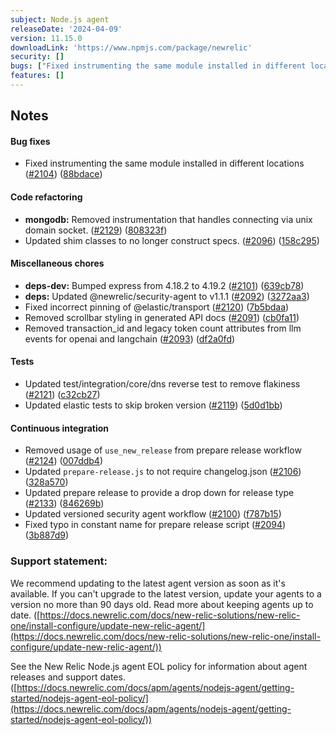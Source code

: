 ```yaml
---
subject: Node.js agent
releaseDate: '2024-04-09'
version: 11.15.0
downloadLink: 'https://www.npmjs.com/package/newrelic'
security: []
bugs: ["Fixed instrumenting the same module installed in different locations"]
features: []
---
```


## Notes

#### Bug fixes

* Fixed instrumenting the same module installed in different locations ([#2104](https://github.com/newrelic/node-newrelic/pull/2104)) ([88bdace](https://github.com/newrelic/node-newrelic/commit/88bdace6489c7d258ed3200f1550367f35824bc1))

#### Code refactoring

* **mongodb:** Removed instrumentation that handles connecting via unix domain socket. ([#2129](https://github.com/newrelic/node-newrelic/pull/2129)) ([808323f](https://github.com/newrelic/node-newrelic/commit/808323f0832952870fd1e94474b3fd3e0ab1b8c4))
* Updated shim classes to no longer construct specs. ([#2096](https://github.com/newrelic/node-newrelic/pull/2096)) ([158c295](https://github.com/newrelic/node-newrelic/commit/158c29566f6a5993ec77f84aeaa266ceab0bf4f0))

#### Miscellaneous chores

* **deps-dev:** Bumped express from 4.18.2 to 4.19.2 ([#2101](https://github.com/newrelic/node-newrelic/pull/2101)) ([639cb78](https://github.com/newrelic/node-newrelic/commit/639cb785dff7568ad227091512013c2dfb81e5f9))
* **deps:** Updated @newrelic/security-agent to v1.1.1 ([#2092](https://github.com/newrelic/node-newrelic/pull/2092)) ([3272aa3](https://github.com/newrelic/node-newrelic/commit/3272aa3da2260ce18c71c24608ffdda512ca6817))
* Fixed incorrect pinning of @elastic/transport ([#2120](https://github.com/newrelic/node-newrelic/pull/2120)) ([7b5bdaa](https://github.com/newrelic/node-newrelic/commit/7b5bdaac1b1081636636cd7ca7c6b484f5251f76))
* Removed scrollbar styling in generated API docs ([#2091](https://github.com/newrelic/node-newrelic/pull/2091)) ([cb0fa11](https://github.com/newrelic/node-newrelic/commit/cb0fa11c81290bb93cb30e974fdb1ece82a1e80e))
* Removed transaction_id and legacy token count attributes from llm events for openai and langchain ([#2093](https://github.com/newrelic/node-newrelic/pull/2093)) ([df2a0fd](https://github.com/newrelic/node-newrelic/commit/df2a0fd7c99a7bbf024c1e33c7fdff512b45c970))

#### Tests

* Updated test/integration/core/dns reverse test to remove flakiness ([#2121](https://github.com/newrelic/node-newrelic/pull/2121)) ([c32cb27](https://github.com/newrelic/node-newrelic/commit/c32cb2739ece3adcf5bd42e646071b3f59e691ba))
* Updated elastic tests to skip broken version ([#2119](https://github.com/newrelic/node-newrelic/pull/2119)) ([5d0d1bb](https://github.com/newrelic/node-newrelic/commit/5d0d1bb4994b41d43ab9b4eb110fea036ac307bc))

#### Continuous integration

* Removed usage of `use_new_release` from prepare release workflow ([#2124](https://github.com/newrelic/node-newrelic/pull/2124)) ([007ddb4](https://github.com/newrelic/node-newrelic/commit/007ddb4dce6cf5ab463a1868fe4cfa203d3e9ff2))
* Updated `prepare-release.js` to not require changelog.json ([#2106](https://github.com/newrelic/node-newrelic/pull/2106)) ([328a570](https://github.com/newrelic/node-newrelic/commit/328a570bbe9f359d23a21317ccd8a8bc52b473b4))
* Updated prepare release to provide a drop down for release type ([#2133](https://github.com/newrelic/node-newrelic/pull/2133)) ([846269b](https://github.com/newrelic/node-newrelic/commit/846269bb256f287c5fb9be32bdb62e9786e3cfe4))
* Updated versioned security agent workflow ([#2100](https://github.com/newrelic/node-newrelic/pull/2100)) ([f787b15](https://github.com/newrelic/node-newrelic/commit/f787b15f94c416d547af1ab4b2d7c31665b417b7))
* Fixed typo in constant name for prepare release script ([#2094](https://github.com/newrelic/node-newrelic/pull/2094)) ([3b887d9](https://github.com/newrelic/node-newrelic/commit/3b887d96c70a2cc5e3833cdc8b65de99b643f7a1))

### Support statement:

We recommend updating to the latest agent version as soon as it's available. If you can't upgrade to the latest version, update your agents to a version no more than 90 days old. Read more about keeping agents up to date. ([https://docs.newrelic.com/docs/new-relic-solutions/new-relic-one/install-configure/update-new-relic-agent/](https://docs.newrelic.com/docs/new-relic-solutions/new-relic-one/install-configure/update-new-relic-agent/))

See the New Relic Node.js agent EOL policy for information about agent releases and support dates. ([https://docs.newrelic.com/docs/apm/agents/nodejs-agent/getting-started/nodejs-agent-eol-policy/](https://docs.newrelic.com/docs/apm/agents/nodejs-agent/getting-started/nodejs-agent-eol-policy/))
